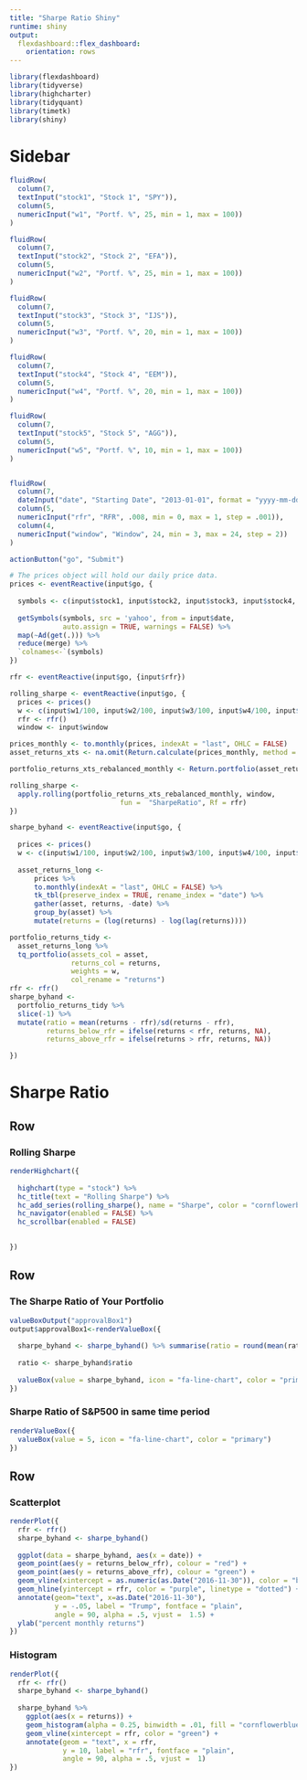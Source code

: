 ```yaml
---
title: "Sharpe Ratio Shiny"
runtime: shiny
output:
  flexdashboard::flex_dashboard:
    orientation: rows
---
```



```r
library(flexdashboard)
library(tidyverse)
library(highcharter)
library(tidyquant)
library(timetk)
library(shiny)
```

Sidebar {.sidebar}
=====================================
  
```r

fluidRow(
  column(7,
  textInput("stock1", "Stock 1", "SPY")),
  column(5,
  numericInput("w1", "Portf. %", 25, min = 1, max = 100))
)  

fluidRow(
  column(7,
  textInput("stock2", "Stock 2", "EFA")),
  column(5,
  numericInput("w2", "Portf. %", 25, min = 1, max = 100))
)

fluidRow(
  column(7,
  textInput("stock3", "Stock 3", "IJS")),
  column(5,
  numericInput("w3", "Portf. %", 20, min = 1, max = 100))
)

fluidRow(
  column(7,
  textInput("stock4", "Stock 4", "EEM")),
  column(5,
  numericInput("w4", "Portf. %", 20, min = 1, max = 100))
)

fluidRow(
  column(7,
  textInput("stock5", "Stock 5", "AGG")),
  column(5,
  numericInput("w5", "Portf. %", 10, min = 1, max = 100))
)


fluidRow(
  column(7,
  dateInput("date", "Starting Date", "2013-01-01", format = "yyyy-mm-dd")),
  column(5,
  numericInput("rfr", "RFR", .008, min = 0, max = 1, step = .001)),
  column(4,
  numericInput("window", "Window", 24, min = 3, max = 24, step = 2))
)

actionButton("go", "Submit")

# The prices object will hold our daily price data.
prices <- eventReactive(input$go, {
  
  symbols <- c(input$stock1, input$stock2, input$stock3, input$stock4, input$stock5)
  
  getSymbols(symbols, src = 'yahoo', from = input$date, 
             auto.assign = TRUE, warnings = FALSE) %>% 
  map(~Ad(get(.))) %>% 
  reduce(merge) %>%
  `colnames<-`(symbols)
})

rfr <- eventReactive(input$go, {input$rfr})

rolling_sharpe <- eventReactive(input$go, {
  prices <- prices()
  w <- c(input$w1/100, input$w2/100, input$w3/100, input$w4/100, input$w5/100)
  rfr <- rfr()
  window <- input$window

prices_monthly <- to.monthly(prices, indexAt = "last", OHLC = FALSE)
asset_returns_xts <- na.omit(Return.calculate(prices_monthly, method = "log"))

portfolio_returns_xts_rebalanced_monthly <- Return.portfolio(asset_returns_xts, weights = w, rebalance_on = "months")

rolling_sharpe <- 
  apply.rolling(portfolio_returns_xts_rebalanced_monthly, window, 
                           fun =  "SharpeRatio", Rf = rfr)
})

sharpe_byhand <- eventReactive(input$go, {
  
  prices <- prices()
  w <- c(input$w1/100, input$w2/100, input$w3/100, input$w4/100, input$w5/100)
  
  asset_returns_long <- 
      prices %>% 
      to.monthly(indexAt = "last", OHLC = FALSE) %>% 
      tk_tbl(preserve_index = TRUE, rename_index = "date") %>%
      gather(asset, returns, -date) %>% 
      group_by(asset) %>%  
      mutate(returns = (log(returns) - log(lag(returns))))

portfolio_returns_tidy <- 
  asset_returns_long %>% 
  tq_portfolio(assets_col = asset, 
               returns_col = returns, 
               weights = w,
               col_rename = "returns")
rfr <- rfr()
sharpe_byhand <- 
  portfolio_returns_tidy %>% 
  slice(-1) %>%
  mutate(ratio = mean(returns - rfr)/sd(returns - rfr),
         returns_below_rfr = ifelse(returns < rfr, returns, NA),
         returns_above_rfr = ifelse(returns > rfr, returns, NA))

})

```

Sharpe Ratio
=====================================  

Row {data-height=600}
-----------------------------------------------------------------------

### Rolling Sharpe

```r
renderHighchart({
  
  highchart(type = "stock") %>%
  hc_title(text = "Rolling Sharpe") %>%
  hc_add_series(rolling_sharpe(), name = "Sharpe", color = "cornflowerblue") %>%
  hc_navigator(enabled = FALSE) %>% 
  hc_scrollbar(enabled = FALSE) 

  
})
```


Row {data-height=200}
-----------------------------------------------------------------------

### The Sharpe Ratio of Your Portfolio

```r
valueBoxOutput("approvalBox1")
output$approvalBox1<-renderValueBox({
  
  sharpe_byhand <- sharpe_byhand() %>% summarise(ratio = round(mean(ratio), 4))
  
  ratio <- sharpe_byhand$ratio  
  
  valueBox(value = sharpe_byhand, icon = "fa-line-chart", color = "primary")
})
```

### Sharpe Ratio of S&P500 in same time period

```r
renderValueBox({
  valueBox(value = 5, icon = "fa-line-chart", color = "primary")
})
```

Row {.tabset .tabset-fade}
-------------------------------------

### Scatterplot

```r
renderPlot({
  rfr <- rfr()
  sharpe_byhand <- sharpe_byhand()
  
  ggplot(data = sharpe_byhand, aes(x = date)) +
  geom_point(aes(y = returns_below_rfr), colour = "red") +
  geom_point(aes(y = returns_above_rfr), colour = "green") + 
  geom_vline(xintercept = as.numeric(as.Date("2016-11-30")), color = "blue") +
  geom_hline(yintercept = rfr, color = "purple", linetype = "dotted") +
  annotate(geom="text", x=as.Date("2016-11-30"), 
           y = -.05, label = "Trump", fontface = "plain", 
           angle = 90, alpha = .5, vjust =  1.5) +
  ylab("percent monthly returns")
})
```


### Histogram

```r
renderPlot({
  rfr <- rfr()
  sharpe_byhand <- sharpe_byhand()
  
  sharpe_byhand %>% 
    ggplot(aes(x = returns)) +
    geom_histogram(alpha = 0.25, binwidth = .01, fill = "cornflowerblue") +
    geom_vline(xintercept = rfr, color = "green") +
    annotate(geom = "text", x = rfr, 
             y = 10, label = "rfr", fontface = "plain", 
             angle = 90, alpha = .5, vjust =  1)
})
```







